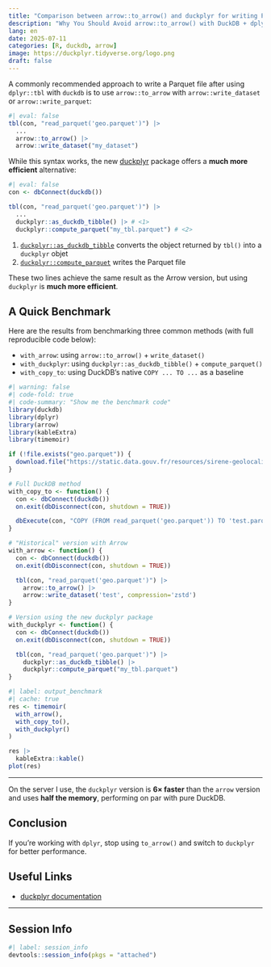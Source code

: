 ```yaml
---
title: "Comparison between arrow::to_arrow() and duckplyr for writing Parquet files"
description: "Why You Should Avoid arrow::to_arrow() with DuckDB + dplyr"
lang: en
date: 2025-07-11
categories: [R, duckdb, arrow]
image: https://duckplyr.tidyverse.org/logo.png 
draft: false
---
```


A commonly recommended approach to write a Parquet file after using `dplyr::tbl` with `duckdb` is to use `arrow::to_arrow` with `arrow::write_dataset` or `arrow::write_parquet`:

```r
#| eval: false
tbl(con, "read_parquet('geo.parquet')") |>
  ...
  arrow::to_arrow() |>
  arrow::write_dataset("my_dataset")
```

While this syntax works, the new [duckplyr](https://duckplyr.tidyverse.org/index.html) package offers a **much more efficient** alternative:

```r
#| eval: false
con <- dbConnect(duckdb())

tbl(con, "read_parquet('geo.parquet')") |>
  ...
  duckplyr::as_duckdb_tibble() |> # <1>
  duckplyr::compute_parquet("my_tbl.parquet") # <2>
```

1. [`duckplyr::as_duckdb_tibble`](https://duckplyr.tidyverse.org/reference/duckdb_tibble.html) converts the object returned by `tbl()` into a `duckplyr` objet
2. [`duckplyr::compute_parquet`](https://duckplyr.tidyverse.org/reference/compute_parquet.html) writes the Parquet file

These two lines achieve the same result as the Arrow version, but using `duckplyr` is **much more efficient**.

## A Quick Benchmark

Here are the results from benchmarking three common methods (with full reproducible code below):

- `with_arrow`: using `arrow::to_arrow()` + `write_dataset()`
- `with_duckplyr`: using `duckplyr::as_duckdb_tibble()` + `compute_parquet()`
- `with_copy_to`: using DuckDB’s native `COPY ... TO ...` as a baseline

```r
#| warning: false
#| code-fold: true
#| code-summary: "Show me the benchmark code"
library(duckdb)
library(dplyr)
library(arrow)
library(kableExtra)
library(timemoir)

if (!file.exists("geo.parquet")) {
  download.file("https://static.data.gouv.fr/resources/sirene-geolocalise-parquet/20240107-143656/sirene2024-geo.parquet", "geo.parquet")
}

# Full DuckDB method
with_copy_to <- function() {
  con <- dbConnect(duckdb())
  on.exit(dbDisconnect(con, shutdown = TRUE))

  dbExecute(con, "COPY (FROM read_parquet('geo.parquet')) TO 'test.parquet' (FORMAT PARQUET, COMPRESSION ZSTD)")
}

# "Historical" version with Arrow
with_arrow <- function() {
  con <- dbConnect(duckdb())
  on.exit(dbDisconnect(con, shutdown = TRUE))

  tbl(con, "read_parquet('geo.parquet')") |>
    arrow::to_arrow() |>
    arrow::write_dataset('test', compression='zstd')
}

# Version using the new duckplyr package
with_duckplyr <- function() {
  con <- dbConnect(duckdb())
  on.exit(dbDisconnect(con, shutdown = TRUE))

  tbl(con, "read_parquet('geo.parquet')") |>
    duckplyr::as_duckdb_tibble() |>
    duckplyr::compute_parquet("my_tbl.parquet")
}
```

```r
#| label: output_benchmark
#| cache: true
res <- timemoir(
  with_arrow(), 
  with_copy_to(), 
  with_duckplyr()
)

res |>
  kableExtra::kable()
plot(res)
```

---

On the server I use, the `duckplyr` version is **6× faster** than the `arrow` version and uses **half the memory**, performing on par with pure DuckDB.

## Conclusion

If you're working with `dplyr`, stop using `to_arrow()` and switch to `duckplyr` for better performance.

## Useful Links

- [duckplyr documentation](https://duckplyr.tidyverse.org/articles/large.html)

---

::: {.callout-note collapse=true}
## Session Info
```r
#| label: session_info
devtools::session_info(pkgs = "attached")
```
:::
